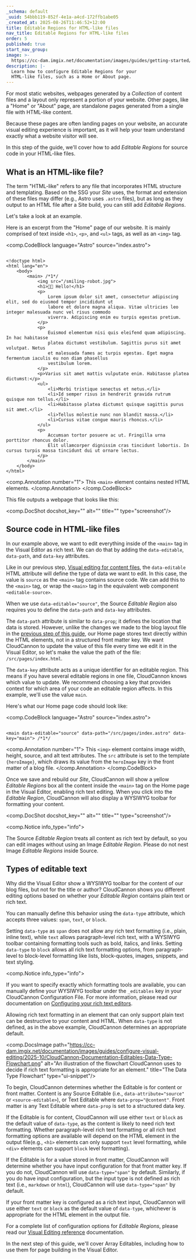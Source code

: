 ```yaml
---
_schema: default
_uuid: 54bbb119-852f-4e1a-a4cd-172ffb1abe05
_created_at: 2025-08-26T11:46:52+12:00
title: Editable Regions for HTML-like files
nav_title: Editable Regions for HTML-like files
order: 5
published: true
start_nav_group:
image: >-
  https://cc-dam.imgix.net/documentation/images/guides/getting-started/guide-thumbnails/CloudCannon-Getting-Started-Thumbnail-Universal.png
description: |-
  Learn how to configure Editable Regions for your 
  HTML-like files, such as a Home or About page.
---
```

For most static websites, webpages generated by a *Collection* of content files and a layout only represent a portion of your website. Other pages, like a "Home" or "About" page, are standalone pages generated from a single file with HTML-like content.

Because these pages are often landing pages on your website, an accurate visual editing experience is important, as it will help your team understand exactly what a website visitor will see.

In this step of the guide, we'll cover how to add *Editable Regions* for source code in your HTML-like files.

## What is an HTML-like file?

The term "HTML-like" refers to any file that incorporates HTML structure and templating. Based on the SSG your *Site* uses, the format and extension of these files may differ (e.g., Astro uses `.astro` files), but as long as they output to an HTML file after a Site build, you can still add *Editable Regions*.

Let's take a look at an example.

Here is an excerpt from the "Home" page of our website. It is mainly comprised of text inside `<h1>`, `<p>`, and `<ul>` tags, as well as an `<img>` tag.

<comp.CodeBlock language="Astro" source="index.astro">
``````````

<!doctype html>
<html lang="en">
	<body>
		<main> /*1*/
            <img src="/smiling-robot.jpg">
			<h1>🧑‍🚀 Hello!</h1>
			<p>
                Lorem ipsum dolor sit amet, consectetur adipiscing elit, sed do eiusmod tempor incididunt ut
                labore et dolore magna aliqua. Vitae ultricies leo integer malesuada nunc vel risus commodo
                viverra. Adipiscing enim eu turpis egestas pretium.
			</p>
			<p>
                Euismod elementum nisi quis eleifend quam adipiscing. In hac habitasse
                platea dictumst vestibulum. Sagittis purus sit amet volutpat. Netus
                et malesuada fames ac turpis egestas. Eget magna fermentum iaculis eu non diam phasellus
                vestibulum lorem.
			</p>
			<p>Varius sit amet mattis vulputate enim. Habitasse platea dictumst:</p>
			<ul>
				<li>Morbi tristique senectus et netus.</li>
				<li>Id semper risus in hendrerit gravida rutrum quisque non tellus.</li>
				<li>Habitasse platea dictumst quisque sagittis purus sit amet.</li>
				<li>Tellus molestie nunc non blandit massa.</li>
				<li>Cursus vitae congue mauris rhoncus.</li>
			</ul>
			<p>
                Accumsan tortor posuere ac ut. Fringilla urna porttitor rhoncus dolor.
                Elit ullamcorper dignissim cras tincidunt lobortis. In cursus turpis massa tincidunt dui ut ornare lectus.
			</p>
		</main>
	</body>
</html>

``````````
<comp.Annotation number="1">
  This `<main>` element contains nested HTML elements.
</comp.Annotation>
</comp.CodeBlock>

This file outputs a webpage that looks like this:

<comp.DocShot docshot_key="" alt="" title="" type="screenshot"/>

## Source code in HTML-like files

In our example above, we want to edit everything inside of the `<main>` tag in the Visual Editor as rich text. We can do that by adding the `data-editable`, `data-path`, and `data-key` attributes.

Like in our previous step, [Visual editing for content files](/documentation/guides/set-up-visual-editing/visual-editing-for-content-files/), the `data-editable` HTML attribute will define the type of data we want to edit. In this case, the value is `source` as the `<main>` tag contains source code. We can add this to the `<main>` tag, or wrap the `<main>` tag in the equivalent web component `<editable-source>`.

When we use `data-editable="source"`, the Source *Editable Region* also requires you to define the `data-path` and `data-key` attributes.

The `data-path` attribute is similar to `data-prop`; it defines the location that data is stored. However, unlike the changes we made to the blog layout file in the [previous step of this guide](/documentation/guides/configure-visual-editing/editing-content-files/), our Home page stores text directly within the HTML elements, not in a structured front matter key. We want CloudCannon to update the value of this file every time we edit it in the Visual Editor, so let's make the value the path of the file: `/src/pages/index.html`.

The `data-key` attribute acts as a unique identifier for an editable region. This means if you have several editable regions in one file, CloudCannon knows which value to update. We recommend choosing a key that provides context for which area of your code an editable region affects. In this example, we'll use the value `main`.

Here's what our Home page code should look like:

<comp.CodeBlock language="Astro" source="index.astro">
``````````

<main data-editable="source" data-path="/src/pages/index.astro" data-key="main"> /*1*/

``````````
<comp.Annotation number="1">
  This `<img>` element contains image width, height, source, and alt text attributes. The `src` attribute is set to the template `{heroImage}`, which draws its value from the `heroImage` key in the front matter of a blog file.
</comp.Annotation>
</comp.CodeBlock>

Once we save and rebuild our *Site*, CloudCannon will show a yellow *Editable Regions* box all the content inside the `<main>` tag on the Home page in the Visual Editor, enabling rich text editing. When you click into the *Editable Region*, CloudCannon will also display a WYSIWYG toolbar for formatting your content.

<comp.DocShot docshot_key="" alt="" title="" type="screenshot"/>

<comp.Notice info_type="info">
  <p>The Source <em>Editable Region</em> treats all content as rich text by default, so you can edit images without using an Image <em>Editable Region</em>. Please do not nest Image <em>Editable Regions</em> inside Source.</p>
</comp.Notice>

## Types of editable text

Why did the Visual Editor show a WYSIWYG toolbar for the content of our blog files, but not for the title or author? CloudCannon shows you different editing options based on whether your *Editable Region* contains plain text or rich text.

You can manually define this behavior using the `data-type` attribute, which accepts three values: `span`, `text`, or `block`.

Setting `data-type` as `span` does not allow any rich text formatting (i.e., plain, inline text), while `text` allows paragraph-level rich text, with a WYSIWYG toolbar containing formatting tools such as bold, italics, and links. Setting `data-type` to `block` allows all rich text formatting options, from paragraph-level to block-level formatting like lists, block-quotes, images, snippets, and text styling.

<comp.Notice info_type="info">
  <p>If you want to specify exactly which formatting tools are available, you can manually define your WYSIWYG toolbar under the <code>_editables</code> key in your CloudCannon Configuration File. For more information, please read our documentation on <a href="/documentation/articles/configure-your-rich-text-editors/#editable-regions">Configuring your rich text editors</a>.</p>
</comp.Notice>

Allowing rich text formatting in an element that can only support plain text can be destructive to your content and HTML. When `data-type` is not defined, as in the above example, CloudCannon determines an appropriate default.

<comp.DocsImage path="https://cc-dam.imgix.net/documentation/images/guides/configure-visual-editing/2025-10/CloudCannon-Documentation-Editables-Data-Type-Flowchart.png" alt="An illustration of the flowchart CloudCannon uses to decide if rich text formatting is appropriate for an element." title="The Data Type Flowchart" type="ui-snippet"/>

To begin, CloudCannon determines whether the Editable is for content or front matter. Content is any Source Editable (i.e., `data-attribute="source"` or `<source-editable>`), or Text Editable where `data-prop="@content"`. Front matter is any Text Editable where `data-prop` is set to a structured data key.

If the Editable is for content, CloudCannon will use either `text` or `block` as the default value of `data-type`, as the content is likely to need rich text formatting. Whether paragraph-level rich text formatting or all rich text formatting options are available will depend on the HTML element in the output file(e.g., `<h1>` elements can only support `text` level formatting, while `<div>` elements can support `block` level formatting).

If the Editable is for a value stored in front matter, CloudCannon will determine whether you have input configuration for that front matter key. If you do not, CloudCannon will use `data-type="span"` by default. Similarly, if you do have input configuration, but the input type is not defined as rich text (i.e., `markdown` or `html`), CloudCannon will use `data-type="span"` by default.

If your front matter key is configured as a rich text input, CloudCannon will use either `text` or `block` as the default value of `data-type`, whichever is appropriate for the HTML element in the output file.

For a complete list of configuration options for *Editable Regions*, please read our [Visual Editing reference](/documentation/articles/editables-reference) documentation.

In the next step of this guide, we'll cover Array Editables, including how to use them for page building in the Visual Editor.
